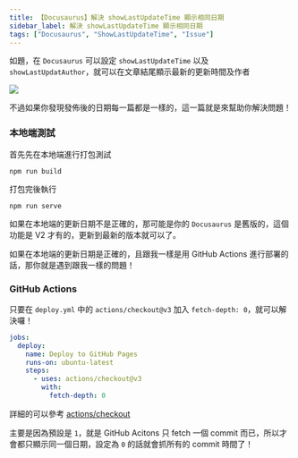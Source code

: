 ```yaml
---
title: 【Docusaurus】解決 showLastUpdateTime 顯示相同日期
sidebar_label: 解決 showLastUpdateTime 顯示相同日期
tags: ["Docusaurus", "ShowLastUpdateTime", "Issue"]
---
```



如題，在 `Docusaurus` 可以設定 `showLastUpdateTime` 以及 `showLastUpdatAuthor`，就可以在文章結尾顯示最新的更新時間及作者

<Img src={image_1} />

不過如果你發現發佈後的日期每一篇都是一樣的，這一篇就是來幫助你解決問題！

### 本地端測試

首先先在本地端進行打包測試

```
npm run build
```

打包完後執行

```
npm run serve
```

如果在本地端的更新日期不是正確的，那可能是你的 `Docusaurus` 是舊版的，這個功能是 V2 才有的，更新到最新的版本就可以了。

如果在本地端的更新日期是正確的，且跟我一樣是用 GitHub Actions 進行部署的話，那你就是遇到跟我一樣的問題！

### GitHub Actions

只要在 `deploy.yml` 中的 `actions/checkout@v3` 加入 `fetch-depth: 0`，就可以解決囉！

```yml {8}
jobs:
  deploy:
    name: Deploy to GitHub Pages
    runs-on: ubuntu-latest
    steps:
      - uses: actions/checkout@v3
        with:
          fetch-depth: 0
```

詳細的可以參考 [actions/checkout](https://github.com/actions/checkout#:~:text=%23%20Default%3A%201-,fetch%2Ddepth%3A%20%27%27,-%23%20Whether%20to)

主要是因為預設是 `1`，就是 GitHub Acitons 只 fetch 一個 commit 而已，所以才會都只顯示同一個日期，設定為 `0` 的話就會抓所有的 commit 時間了！
